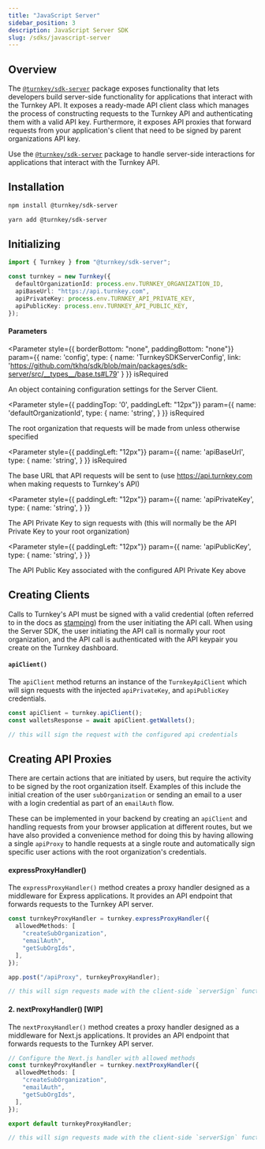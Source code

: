 ```yaml
---
title: "JavaScript Server"
sidebar_position: 3
description: JavaScript Server SDK
slug: /sdks/javascript-server
---
```



## Overview

The [`@turnkey/sdk-server`](https://www.npmjs.com/package/@turnkey/sdk-server) package exposes functionality that lets developers build server-side functionality for applications that interact with the Turnkey API. It exposes a ready-made API client class which manages the process of constructing requests to the Turnkey API and authenticating them with a valid API key. Furthermore, it exposes API proxies that forward requests from your application's client that need to be signed by parent organizations API key. 

Use the [`@turnkey/sdk-server`](https://www.npmjs.com/package/@turnkey/sdk-server) package to handle server-side interactions for applications that interact with the Turnkey API.

## Installation

<Tabs>
  <TabItem value="npm" label="NPM" default>

```bash
npm install @turnkey/sdk-server
```

  </TabItem>
  <TabItem value="yarn" label="Yarn" >

```bash
yarn add @turnkey/sdk-server
```

  </TabItem>

</Tabs>

## Initializing

```typescript
import { Turnkey } from "@turnkey/sdk-server";

const turnkey = new Turnkey({
  defaultOrganizationId: process.env.TURNKEY_ORGANIZATION_ID,
  apiBaseUrl: "https://api.turnkey.com",
  apiPrivateKey: process.env.TURNKEY_API_PRIVATE_KEY,
  apiPublicKey: process.env.TURNKEY_API_PUBLIC_KEY,
});
```

#### Parameters

<Parameter
  style={{ borderBottom: "none", paddingBottom: "none"}}
  param={{
    name: 'config',
    type: {
      name: 'TurnkeySDKServerConfig',
      link: 'https://github.com/tkhq/sdk/blob/main/packages/sdk-server/src/__types__/base.ts#L79'
    }
  }}
  isRequired
>

An object containing configuration settings for the Server Client.

</Parameter>

<Parameter
  style={{ paddingTop: '0', paddingLeft: "12px"}}
  param={{
    name: 'defaultOrganizationId',
    type: {
      name: 'string',
    }
  }}
  isRequired
>

The root organization that requests will be made from unless otherwise specified

</Parameter>

<Parameter
  style={{ paddingLeft: "12px"}}
  param={{
    name: 'apiBaseUrl',
    type: {
      name: 'string',
    }
  }}
  isRequired
>

The base URL that API requests will be sent to (use https://api.turnkey.com when making requests to Turnkey's API)

</Parameter>

<Parameter
  style={{ paddingLeft: "12px"}}
  param={{
    name: 'apiPrivateKey',
    type: {
      name: 'string',
    }
  }}
>

The API Private Key to sign requests with (this will normally be the API Private Key to your root organization)

</Parameter>

<Parameter
  style={{ paddingLeft: "12px"}}
  param={{
    name: 'apiPublicKey',
    type: {
      name: 'string',
    }
  }}
>

The API Public Key associated with the configured API Private Key above

</Parameter>

## Creating Clients

Calls to Turnkey's API must be signed with a valid credential (often referred to in the docs as [stamping](https://docs-git-omkar-sdk-docs-turnkey.vercel.app/api-overview/stamps)) from the user initiating the API call. When using the Server SDK, the user initiating the API call is normally your root organization, and the API call is authenticated with the API keypair you create on the Turnkey dashboard.

#### `apiClient()`

The `apiClient` method returns an instance of the `TurnkeyApiClient` which will sign requests with the injected `apiPrivateKey`, and `apiPublicKey` credentials.

```typescript
const apiClient = turnkey.apiClient();
const walletsResponse = await apiClient.getWallets();

// this will sign the request with the configured api credentials
```

## Creating API Proxies

There are certain actions that are initiated by users, but require the activity to be signed by the root organization itself. Examples of this include the initial creation of the user `subOrganization` or sending an email to a user with a login credential as part of an `emailAuth` flow.

These can be implemented in your backend by creating an `apiClient` and handling requests from your browser application at different routes, but we have also provided a convenience method for doing this by having allowing a single `apiProxy` to handle requests at a single route and automatically sign specific user actions with the root organization's credentials.

#### expressProxyHandler()

The `expressProxyHandler()` method creates a proxy handler designed as a middleware for Express applications. It provides an API endpoint that forwards requests to the Turnkey API server.

```typescript
const turnkeyProxyHandler = turnkey.expressProxyHandler({
  allowedMethods: [
    "createSubOrganization",
    "emailAuth",
    "getSubOrgIds",
  ],
});

app.post("/apiProxy", turnkeyProxyHandler);

// this will sign requests made with the client-side `serverSign` function with the root organization's API key for the allowedMethods in the config
```

#### 2. nextProxyHandler() [WIP]

The `nextProxyHandler()` method creates a proxy handler designed as a middleware for Next.js applications. It provides an API endpoint that forwards requests to the Turnkey API server.

```typescript
// Configure the Next.js handler with allowed methods
const turnkeyProxyHandler = turnkey.nextProxyHandler({
  allowedMethods: [
    "createSubOrganization",
    "emailAuth",
    "getSubOrgIds",
  ],
});

export default turnkeyProxyHandler;

// this will sign requests made with the client-side `serverSign` function with the root organization's API key for the allowedMethods in the config
```
